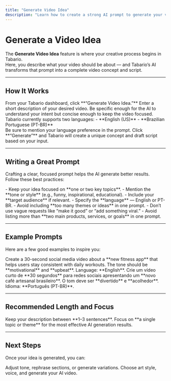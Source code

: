 ```yaml
---
title: "Generate Video Idea"
description: "Learn how to create a strong AI prompt to generate your video idea in Tabario."
---
```


# Generate a Video Idea

The **Generate Video Idea** feature is where your creative process begins in Tabario.  
Here, you describe what your video should be about — and Tabario’s AI transforms that prompt into a complete video concept and script.

---

## How It Works

<Steps>
  <Step title="Open the Generate Idea screen">
    From your Tabario dashboard, click **“Generate Video Idea.”**
  </Step>
  <Step title="Describe your idea">
    Enter a short description of your desired video. Be specific enough for the AI to understand your intent but concise enough to keep the video focused.
  </Step>
  <Step title="Specify the language">
    Tabario currently supports two languages:
    - **English (US)**
    - **Brazilian Portuguese (PT-BR)**
    <br/>
    Be sure to mention your language preference in the prompt.
  </Step>
  <Step title="Generate your idea">
    Click **“Generate”** and Tabario will create a unique concept and draft script based on your input.
  </Step>
</Steps>

---

## Writing a Great Prompt

Crafting a clear, focused prompt helps the AI generate better results.  
Follow these best practices:

<Card title="Do’s" icon="circle-check">
- Keep your idea focused on **one or two key topics**.  
- Mention the **tone or style** (e.g., funny, inspirational, educational).  
- Include your **target audience** if relevant.  
- Specify the **language** — English or PT-BR.
</Card>

<Card title="Don’ts" icon="circle-xmark">
- Avoid including **too many themes or ideas** in one prompt.  
- Don’t use vague requests like “make it good” or “add something viral.”  
- Avoid listing more than **two main products, services, or goals** in one prompt.
</Card>

---

## Example Prompts

Here are a few good examples to inspire you:

<Card title="Example 1: English">
Create a 30-second social media video about a **new fitness app** that helps users stay consistent with daily workouts. The tone should be **motivational** and **upbeat**. Language: **English**.
</Card>

<Card title="Example 2: Portuguese">
Crie um vídeo curto de **30 segundos** para redes sociais apresentando um **novo café artesanal brasileiro**. O tom deve ser **divertido** e **acolhedor**. Idioma: **Português (PT-BR)**.
</Card>

---

## Recommended Length and Focus

<Tip>
Keep your description between **1–3 sentences**.  
Focus on **a single topic or theme** for the most effective AI generation results.
</Tip>

---

## Next Steps

Once your idea is generated, you can:

<Columns cols={2}>
  <Card
    title="Edit or Refine the Script"
    icon="pen-to-square"
    href="/guide/editing-scripts"
  >
    Adjust tone, rephrase sections, or generate variations.
  </Card>
  <Card
    title="Generate the Video"
    icon="video"
    href="/guide/video-generation"
  >
    Choose art style, voice, and generate your AI video.
  </Card>
</Columns>
